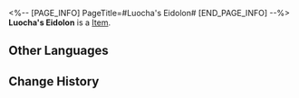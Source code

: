 <%-- [PAGE_INFO]
PageTitle=#Luocha's Eidolon#
[END_PAGE_INFO] --%>
{{Item Infobox
|title       = Luocha's Eidolon
|id          = 11203
|image       = Item Luocha's Eidolon.png
|type        = 
|invCategory = 
|rarity      = 5
|effect      = Material for raising Luocha's Eidolon Level.
|description = 
}}
'''Luocha's Eidolon''' is a [[Item]].

==Other Languages==
{{Other Languages
|en   = Luocha's Eidolon
|zhs  = 【罗刹】的星魂
|zht  = 【羅剎】的星魂
|ja   = 「羅刹」の星魂
|ko   = [나찰]의 성혼
|es   = Eidolon de Luocha
|fr   = Eidolon de Luocha
|ru   = Эйдолон Лочи
|th   = Eidolon ของ Luocha
|vi   = Tinh Hồn Luocha
|de   = Luochas Eidolon
|id   = Luocha's Eidolon
|pt   = Eidolon de Luocha
}}

==Change History==
{{Change History|2.0}}